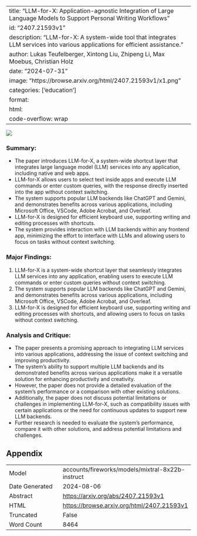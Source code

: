 
---
title: "LLM-for-X: Application-agnostic Integration of Large Language Models to Support Personal Writing Workflows"
id: "2407.21593v1"
description: "LLM-for-X: A system-wide tool that integrates LLM services into various applications for efficient assistance."
author: Lukas Teufelberger, Xintong Liu, Zhipeng Li, Max Moebus, Christian Holz
date: "2024-07-31"
image: "https://browse.arxiv.org/html/2407.21593v1/x1.png"
categories: ['education']
format:
  html:
    code-overflow: wrap
---

![](https://browse.arxiv.org/html/2407.21593v1/x1.png)

### Summary:

- The paper introduces LLM-for-X, a system-wide shortcut layer that integrates large language model (LLM) services into any application, including native and web apps.
- LLM-for-X allows users to select text inside apps and execute LLM commands or enter custom queries, with the response directly inserted into the app without context switching.
- The system supports popular LLM backends like ChatGPT and Gemini, and demonstrates benefits across various applications, including Microsoft Office, VSCode, Adobe Acrobat, and Overleaf.
- LLM-for-X is designed for efficient keyboard use, supporting writing and editing processes with shortcuts.
- The system provides interaction with LLM backends within any frontend app, minimizing the effort to interface with LLMs and allowing users to focus on tasks without context switching.

### Major Findings:

1. LLM-for-X is a system-wide shortcut layer that seamlessly integrates LLM services into any application, enabling users to execute LLM commands or enter custom queries without context switching.
2. The system supports popular LLM backends like ChatGPT and Gemini, and demonstrates benefits across various applications, including Microsoft Office, VSCode, Adobe Acrobat, and Overleaf.
3. LLM-for-X is designed for efficient keyboard use, supporting writing and editing processes with shortcuts, and allowing users to focus on tasks without context switching.

### Analysis and Critique:

- The paper presents a promising approach to integrating LLM services into various applications, addressing the issue of context switching and improving productivity.
- The system's ability to support multiple LLM backends and its demonstrated benefits across various applications make it a versatile solution for enhancing productivity and creativity.
- However, the paper does not provide a detailed evaluation of the system's performance or a comparison with other existing solutions.
- Additionally, the paper does not discuss potential limitations or challenges in implementing LLM-for-X, such as compatibility issues with certain applications or the need for continuous updates to support new LLM backends.
- Further research is needed to evaluate the system's performance, compare it with other solutions, and address potential limitations and challenges.

## Appendix

|          |          |
|----------|----------|
| Model     | accounts/fireworks/models/mixtral-8x22b-instruct       |
| Date Generated     | 2024-08-06       |
| Abstract | [https://arxiv.org/abs/2407.21593v1](https://arxiv.org/abs/2407.21593v1)        |
| HTML     | [https://browse.arxiv.org/html/2407.21593v1](https://browse.arxiv.org/html/2407.21593v1)       |
| Truncated       | False       |
| Word Count       | 8464       |